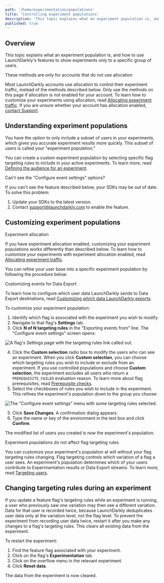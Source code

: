```yaml
---
path: '/home/experimentation/populations'
title: 'Controlling experiment populations'
description: 'This topic explains what an experiment population is, and how to use LaunchDarkly''s features to show experiments only to a specific group of users.'
published: true
---
```


## Overview

This topic explains what an experiment population is, and how to use LaunchDarkly's features to show experiments only to a specific group of users.

<Callout intent="alert">
<CalloutTitle>These methods are only for accounts that do not use allocation</CalloutTitle>
<CalloutDescription>

Most LaunchDarkly accounts use allocation to control their experiment traffic, instead of the methods described below. Only use the methods on this page if allocation is not enabled for your account. To learn how to customize your experiments using allocation, read [Allocating experiment traffic](/home/experimentation/allocation). If you are unsure whether your account has allocation enabled, [contact Support](https://support.launchdarkly.com/hc/en-us).

</CalloutDescription>
</Callout>

## Understanding experiment populations

You have the option to only include a subset of users in your experiments, which gives you accurate experiment results more quickly. This subset of users is called your "experiment population."

You can create a custom experiment population by selecting specific flag targeting rules to include in your active experiments. To learn more, read [Defining the audience for an experiment](/home/experimentation/create#defining-the-audience-for-an-experiment).

<Callout intent="info">
<CalloutTitle>Can't see the "Configure event settings" options?</CalloutTitle>
<CalloutDescription>

If you can't see the feature described below, your SDKs may be out of date. To solve this problem:

1. Update your SDKs to the latest version.
2. Contact support@launchdarkly.com to enable the feature.

</CalloutDescription>
</Callout>

## Customizing experiment populations

<Callout intent="info">
<CalloutTitle>Experiment allocation</CalloutTitle>
<CalloutDescription>

If you have experiment allocation enabled, customizing your experiment populations works differently than described below. To learn how to customize your experiments with experiment allocation enabled, read [Allocating experiment traffic](/home/experimentation/allocation).

</CalloutDescription>
</Callout>

You can refine your user base into a specific experiment population by following the procedure below.

<Callout intent="info">
<CalloutTitle>Customizing events for Data Export</CalloutTitle>
<CalloutDescription>

To learn how to configure which user data LaunchDarkly sends to Data Export destinations, read [Customizing which data LaunchDarkly exports](/home/data-export#customizing-which-data-launchdarkly-exports).

</CalloutDescription>
</Callout>

To customize your experiment population:

1. Identify which flag is associated with the experiment you wish to modify.
2. Navigate to that flag's **Settings** tab.
3. Click **N of N targeting rules** in the "Exporting events from" line. The "Configure event settings" screen opens:

![A flag's Settings page with the targeting rules link called out.](flag-settings-experiments-targeting-rules-callout.png)


4. Click the **Custom selection** radio box to modify the users who can see an experiment. When you click **Custom selection**, you can choose which targeting rules you wish to include or exclude from an experiment. If you use controlled populations and choose **Custom selection**, the experiment excludes all users who return a `PREREQUISITE_FAILED` evaluation reason. To learn more about flag prerequisites, read [Prerequisite checks](/sdk/concepts/flag-evaluation-rules#prerequisite-checks).
5. Select the checkboxes of rules you wish to include in the experiment. This refines the experiment's population down to the group you choose:

![The "Configure event settings" menu with some targeting rules selected.](experiments-rules-custom-selection.png)


5. Click **Save Changes**. A confirmation dialog appears.
6. Type the name or key of the environment in the text box and click **Confirm**.

The modified list of users you created is now the experiment's population.

<Callout intent="info">
<CalloutTitle>Experiment populations do not affect flag targeting rules</CalloutTitle>
<CalloutDescription>

You can customize your experiment's population at will without your flag targeting rules changing. Flag targeting controls which variation of a flag a user sees. An experiment's population determines which of your users contribute to Experimentation results or Data Export streams. To learn more, read [Targeting users](/home/flags/targeting-users).

</CalloutDescription>
</Callout>

## Changing targeting rules during an experiment

If you update a feature flag's targeting rules while an experiment is running, a user who previously saw one variation may then see a different variation. Data for that user is recorded twice, because LaunchDarkly deduplicates user data only at the variation level, not the flag level. To prevent the experiment from recording user data twice, restart it after you make any changes to a flag's targeting rules. This clears all existing data from the experiment.

To restart the experiment:

1. Find the feature flag associated with your experiment.
2. Click on the flag's **Experimentation** tab.
3. Click on the overflow menu in the relevant experiment.
4. Click **Reset data**.

The data from the experiment is now cleared.
